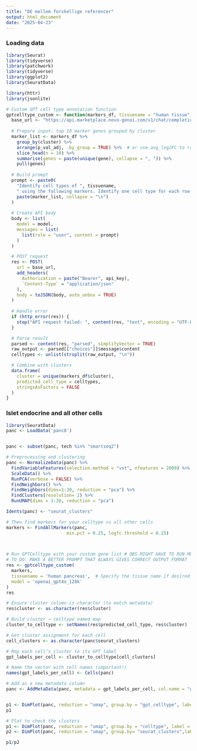 ---
title: "DE mellem forskellige referencer"
output: html_document
date: "2025-04-23"
---

### Loading data

```{r}
library(Seurat)
library(tidyverse)
library(patchwork)
library(tidyverse)
library(ggplot2)
library(SeuratData)

library(httr)
library(jsonlite)

# Custom GPT cell type annotation function
gptcelltype_custom <- function(markers_df, tissuename = "human tissue", model = "openai_gpt4_turbo_128k", api_key = Sys.getenv("NOVO_GENAI_API_KEY")) {
  base_url <- "https://api.marketplace.novo-genai.com/v1/chat/completions"
  
  # Prepare input: top 10 marker genes grouped by cluster
  marker_list <- markers_df %>%
    group_by(cluster) %>%
    arrange(p_val_adj, .by_group = TRUE) %>%  # or use avg_log2FC to rank if you prefer
    slice_head(n = 10) %>%
    summarise(genes = paste(unique(gene), collapse = ", ")) %>%
    pull(genes)
  
  # Build prompt
  prompt <- paste0(
    "Identify cell types of ", tissuename, 
    " using the following markers. Identify one cell type for each row. Only provide the cell type name.\n\n",
    paste(marker_list, collapse = "\n")
  )
  
  # Create API body
  body <- list(
    model = model,
    messages = list(
      list(role = "user", content = prompt)
    )
  )

  # POST request
  res <- POST(
    url = base_url,
    add_headers(
      Authorization = paste("Bearer", api_key),
      `Content-Type` = "application/json"
    ),
    body = toJSON(body, auto_unbox = TRUE)
  )
  
  # Handle error
  if (http_error(res)) {
    stop("API request failed: ", content(res, "text", encoding = "UTF-8"))
  }

  # Parse result
  parsed <- content(res, "parsed", simplifyVector = TRUE)
  raw_output <- parsed[["choices"]]$message$content
  celltypes <- unlist(strsplit(raw_output, "\n"))

  # Combine with clusters
  data.frame(
    cluster = unique(markers_df$cluster),
    predicted_cell_type = celltypes,
    stringsAsFactors = FALSE
  )
}
```


### Islet endocrine and all other cells 

```{r}
library(SeuratData)
panc <- LoadData('panc8')


panc <- subset(panc, tech %in% "smartseq2")

# Preprocessing and clustering
panc <- NormalizeData(panc) %>% 
  FindVariableFeatures(selection.method = "vst", nfeatures = 2000) %>% 
  ScaleData() %>% 
  RunPCA(verbose = FALSE) %>% 
  FindNeighbors() %>% 
  FindNeighbors(dims=1:30, reduction = "pca") %>% 
  FindClusters(resolution= 2) %>% 
  RunUMAP(dims = 1:30, reduction = "pca")

```


```{r}
Idents(panc) <- "seurat_clusters"

# Then find markers for your celltype vs all other cells
markers <- FindAllMarkers(panc, 
                       min.pct = 0.25, logfc.threshold = 0.25)


 
# Run GPTCelltype with your custom gene list # OBS MIGHT HAVE TO RUN MULTIPLE TIMES AS THE GPT OUTPUT IS NOT CONSISTENTLY OUTPUTTING THE CORRECT NUMBER OF ROWS
# TO DO: MAKE A BETTER PROMPT THAT ALWAYS GIVES CORRECT OUTPUT FORMAT
res <- gptcelltype_custom(
  markers,
  tissuename = 'human pancreas',  # Specify the tissue name if desired
  model = 'openai_gpt4o_128k'
)
res
```

```{r}
# Ensure cluster column is character (to match metadata)
res$cluster <- as.character(res$cluster)

# Build cluster → celltype named map
cluster_to_celltype <- setNames(res$predicted_cell_type, res$cluster)

# Get cluster assignment for each cell
cell_clusters <- as.character(panc$seurat_clusters)

# Map each cell’s cluster to its GPT label
gpt_labels_per_cell <- cluster_to_celltype[cell_clusters]

# Name the vector with cell names (important!)
names(gpt_labels_per_cell) <- Cells(panc)

# Add as a new metadata column
panc <- AddMetaData(panc, metadata = gpt_labels_per_cell, col.name = "gpt_celltype")


p1 <- DimPlot(panc, reduction = "umap", group.by = "gpt_celltype", label = TRUE, pt.size = 0.5) + NoLegend()
p1
```


```{r}
# Plot to check the clusters
p1 <- DimPlot(panc, reduction = "umap", group.by = "celltype", label = TRUE, pt.size = 0.5) + NoLegend()
p2 <- DimPlot(panc, reduction = "umap", group.by= "seurat_clusters",label = TRUE, pt.size = 0.5) + NoLegend()

p1/p2 
```

